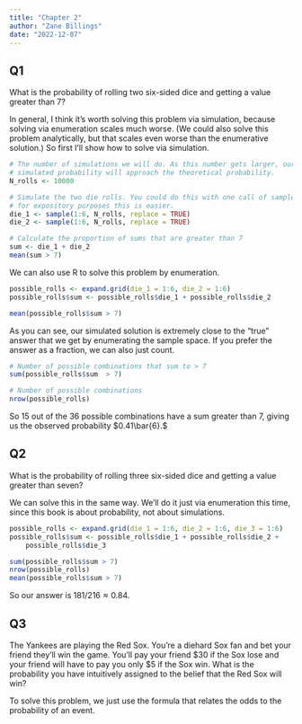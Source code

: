 ```yaml
---
title: "Chapter 2"
author: "Zane Billings"
date: "2022-12-07"
---
```


## Q1

::: {.callout-note appearance="simple"}

What is the probability of rolling two six-sided dice and getting a value
greater than 7?

:::

In general, I think it's worth solving this problem via simulation, because
solving via enumeration scales much worse. (We could also solve this problem
analytically, but that scales even worse than the enumerative solution.) So
first I'll show how to solve via simulation.

```r
# The number of simulations we will do. As this number gets larger, our
# simulated probability will approach the theoretical probability.
N_rolls <- 10000

# Simulate the two die rolls. You could do this with one call of sample but
# for expository purposes this is easier.
die_1 <- sample(1:6, N_rolls, replace = TRUE)
die_2 <- sample(1:6, N_rolls, replace = TRUE)

# Calculate the proportion of sums that are greater than 7
sum <- die_1 + die_2
mean(sum > 7)
```

We can also use R to solve this problem by enumeration.

```r
possible_rolls <- expand.grid(die_1 = 1:6, die_2 = 1:6)
possible_rolls$sum <- possible_rolls$die_1 + possible_rolls$die_2

mean(possible_rolls$sum > 7)
```

As you can see, our simulated solution is extremely close to the "true" answer
that we get by enumerating the sample space. If you prefer the answer as a
fraction, we can also just count.

```r
# Number of possible combinations that sum to > 7
sum(possible_rolls$sum  > 7)

# Number of possible combinations
nrow(possible_rolls)
```

So 15 out of the 36 possible combinations have a sum greater than 7, giving us
the observed probability $0.41\bar{6}.$

## Q2

::: {.callout-note appearance="simple"}

What is the probability of rolling three six-sided dice and getting a value
greater than seven?

:::

We can solve this in the same way. We'll do it just via enumeration this time,
since this book is about probability, not about simulations.

```r
possible_rolls <- expand.grid(die_1 = 1:6, die_2 = 1:6, die_3 = 1:6)
possible_rolls$sum <- possible_rolls$die_1 + possible_rolls$die_2 +
	possible_rolls$die_3

sum(possible_rolls$sum > 7)
nrow(possible_rolls)
mean(possible_rolls$sum > 7)
```

So our answer is $181 / 216 \approx 0.84.$


## Q3

::: {.callout-note appearance="simple"}

The Yankees are playing the Red Sox. You're a diehard Sox fan and bet your
friend they'll win the game. You'll pay your friend $30 if the Sox lose and
your friend will have to pay you only $5 if the Sox win. What is the probability
you have intuitively assigned to the belief that the Red Sox will win?

:::

To solve this problem, we just use the formula that relates the odds to the
probability of an event.

\begin{align*}
\frac{P(x)}{P(\lnot x)} &= \frac{30}{5} \\
\frac{P(x)}{1 - P(x)} &= \frac{30}{5} \\
P(x) &= \frac{30}{5} \left( 1 - P(x) \right) \\
P(x) &= \frac{30}{5} - \frac{30}{5} P(x) \\
P(x) + \frac{30}{5} P(x) &= \frac{30}{5} \\
\frac{35}{5} P(x) &= \frac{30}{5} \\
7 \cdot P(x) &= 6 \\
P(x) &= \frac{6}{7}.
\end{align*}


<!-- end of file -->
